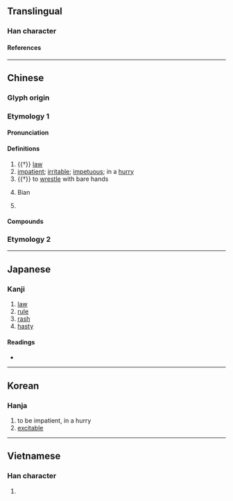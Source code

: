 {{also|下}}
{{character info/new}}
==Translingual==

===Han character===
{{Han char|rn=25|rad=卜|as=02|sn=4|four=00230|canj=YY|ids=⿱丶下}}

====References====
{{Han ref|kx=0157.280|dkj=02778|dj=0361.170|hdz=10092.030|uh=535E}}

----

==Chinese==
{{zh-forms}}

===Glyph origin===
{{Han etym}}

===Etymology 1===

====Pronunciation====
{{zh-pron
|m=biàn
|c=bin6
|mn=piān
|mc=y
|oc=y
|ma=
|cat=n,a,v,pn
}}

====Definitions====
{{zh-hanzi}}

# {{†}} [[law]]
# [[impatient]]; [[irritable]]; [[impetuous]]; in a [[hurry]]
# {{†}} to [[wrestle]] with bare hands
# {{zh-div|縣}} {{lb|zh|historical}} Bian {{gloss|a county in modern-day [[Shandong]], China}}
# {{surname|lang=zh}}

====Compounds====
{{zh-der|卞急|卞氏龍}}

===Etymology 2===
{{zh-see|鞭|ss}}

----

==Japanese==

===Kanji===
{{ja-kanji|grade=|rs=卜02}}

# [[law]]
# [[rule]]
# [[rash]]
# [[hasty]]

====Readings====
* {{ja-readings|kanon=[[へん]] (hen)|on=[[はん]] (han)|goon=[[べん]] (ben)|kun=[[のり]] (nori)}}

----

==Korean==

===Hanja===
{{ko-hanja|hangeul=변|rv=byeon|mr=pyŏn}}

# to be impatient, in a hurry
# [[excitable]]

----

==Vietnamese==

===Han character===
{{vi-readings|rs=卜02|hanviet=[[biện]], [[bèn]]}}

# {{defn|lang=vi|sort=卜02}}

{{cln|vi|Han tu}}